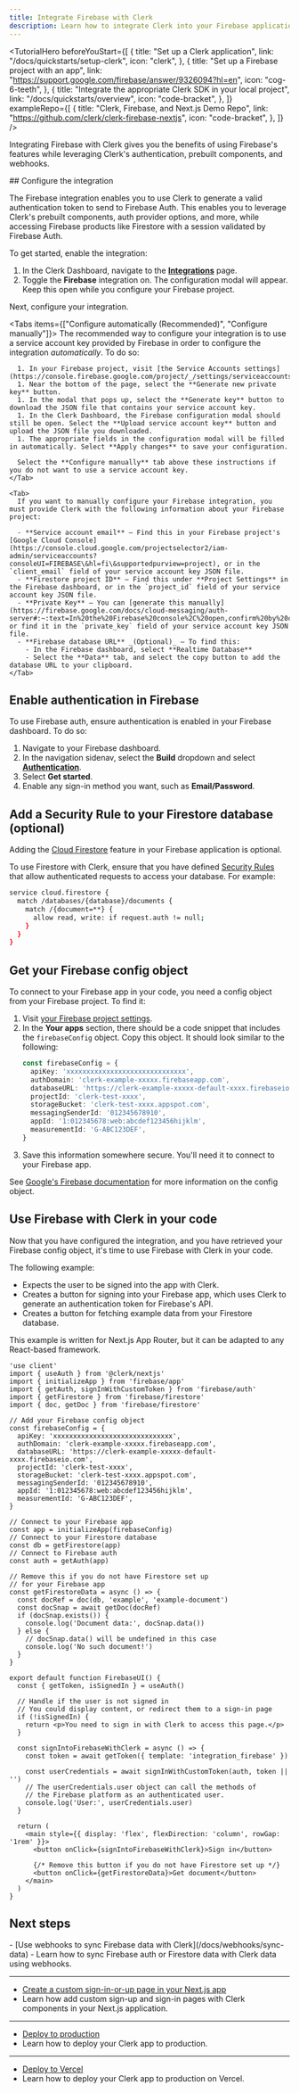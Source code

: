```yaml
---
title: Integrate Firebase with Clerk
description: Learn how to integrate Clerk into your Firebase application.
---
```


<TutorialHero
  beforeYouStart={[
    {
      title: "Set up a Clerk application",
      link: "/docs/quickstarts/setup-clerk",
      icon: "clerk",
    },
    {
      title: "Set up a Firebase project with an app",
      link: "https://support.google.com/firebase/answer/9326094?hl=en",
      icon: "cog-6-teeth",
    },
    {
      title: "Integrate the appropriate Clerk SDK in your local project",
      link: "/docs/quickstarts/overview",
      icon: "code-bracket",
    },
  ]}
  exampleRepo={[
    {
      title: "Clerk, Firebase, and Next.js Demo Repo",
      link: "https://github.com/clerk/clerk-firebase-nextjs",
      icon: "code-bracket",
    },
  ]}
/>

Integrating Firebase with Clerk gives you the benefits of using Firebase's features while leveraging Clerk's authentication, prebuilt components, and webhooks.

<Steps>
  ## Configure the integration

  The Firebase integration enables you to use Clerk to generate a valid authentication token to send to Firebase Auth. This enables you to leverage Clerk's prebuilt components, auth provider options, and more, while accessing Firebase products like Firestore with a session validated by Firebase Auth.

  To get started, enable the integration:

  1. In the Clerk Dashboard, navigate to the [**Integrations**](https://dashboard.clerk.com/last-active?path=integrations) page.
  1. Toggle the **Firebase** integration on. The configuration modal will appear. Keep this open while you configure your Firebase project.

  Next, configure your integration.

  <Tabs items={["Configure automatically (Recommended)", "Configure manually"]}>
    <Tab>
      The recommended way to configure your integration is to use a service account key provided by Firebase in order to configure the integration _automatically_. To do so:

      1. In your Firebase project, visit [the Service Accounts settings](https://console.firebase.google.com/project/_/settings/serviceaccounts/adminsdk).
      1. Near the bottom of the page, select the **Generate new private key** button.
      1. In the modal that pops up, select the **Generate key** button to download the JSON file that contains your service account key.
      1. In the Clerk Dashboard, the Firebase configuration modal should still be open. Select the **Upload service account key** button and upload the JSON file you downloaded.
      1. The appropriate fields in the configuration modal will be filled in automatically. Select **Apply changes** to save your configuration.

      Select the **Configure manually** tab above these instructions if you do not want to use a service account key.
    </Tab>

    <Tab>
      If you want to manually configure your Firebase integration, you must provide Clerk with the following information about your Firebase project:

      - **Service account email** – Find this in your Firebase project's [Google Cloud Console](https://console.cloud.google.com/projectselector2/iam-admin/serviceaccounts?consoleUI=FIREBASE\&hl=fi\&supportedpurview=project), or in the `client_email` field of your service account key JSON file.
      - **Firestore project ID** – Find this under **Project Settings** in the Firebase dashboard, or in the `project_id` field of your service account key JSON file.
      - **Private Key** – You can [generate this manually](https://firebase.google.com/docs/cloud-messaging/auth-server#:~:text=In%20the%20Firebase%20console%2C%20open,confirm%20by%20clicking%20Generate%20Key.), or find it in the `private_key` field of your service account key JSON file.
      - **Firebase database URL** _(Optional)_ – To find this:
        - In the Firebase dashboard, select **Realtime Database**
        - Select the **Data** tab, and select the copy button to add the database URL to your clipboard.
    </Tab>
  </Tabs>

  ## Enable authentication in Firebase

  To use Firebase auth, ensure authentication is enabled in your Firebase dashboard. To do so:

  1. Navigate to your Firebase dashboard.
  1. In the navigation sidenav, select the **Build** dropdown and select [**Authentication**](https://console.firebase.google.com/u/0/project/_/authentication).
  1. Select **Get started**.
  1. Enable any sign-in method you want, such as **Email/Password**.

  ## Add a Security Rule to your Firestore database (optional)

  Adding the [Cloud Firestore](https://firebase.google.com/docs/firestore/quickstart) feature in your Firebase application is optional.

  To use Firestore with Clerk, ensure that you have defined [Security Rules](https://firebase.google.com/docs/firestore/security/get-started) that allow authenticated requests to access your database. For example:

  ```bash
  service cloud.firestore {
    match /databases/{database}/documents {
      match /{document=**} {
        allow read, write: if request.auth != null;
      }
    }
  }
  ```

  ## Get your Firebase config object

  To connect to your Firebase app in your code, you need a config object from your Firebase project. To find it:

  1. Visit [your Firebase project settings](https://console.firebase.google.com/project/_/settings/general/).
  1. In the **Your apps** section, there should be a code snippet that includes the `firebaseConfig` object. Copy this object. It should look similar to the following:
     ```ts
     const firebaseConfig = {
       apiKey: 'xxxxxxxxxxxxxxxxxxxxxxxxxxxxxx',
       authDomain: 'clerk-example-xxxxx.firebaseapp.com',
       databaseURL: 'https://clerk-example-xxxxx-default-xxxx.firebaseio.com',
       projectId: 'clerk-test-xxxx',
       storageBucket: 'clerk-test-xxxx.appspot.com',
       messagingSenderId: '012345678910',
       appId: '1:012345678:web:abcdef123456hijklm',
       measurementId: 'G-ABC123DEF',
     }
     ```
  1. Save this information somewhere secure. You'll need it to connect to your Firebase app.

  See [Google's Firebase documentation](https://support.google.com/firebase/answer/7015592) for more information on the config object.

  ## Use Firebase with Clerk in your code

  Now that you have configured the integration, and you have retrieved your Firebase config object, it's time to use Firebase with Clerk in your code.

  The following example:

  - Expects the user to be signed into the app with Clerk.
  - Creates a button for signing into your Firebase app, which uses Clerk to generate an authentication token for Firebase's API.
  - Creates a button for fetching example data from your Firestore database.

  This example is written for Next.js App Router, but it can be adapted to any React-based framework.

  ```tsx {{ filename: 'app/firebase/page.tsx' }}
  'use client'
  import { useAuth } from '@clerk/nextjs'
  import { initializeApp } from 'firebase/app'
  import { getAuth, signInWithCustomToken } from 'firebase/auth'
  import { getFirestore } from 'firebase/firestore'
  import { doc, getDoc } from 'firebase/firestore'

  // Add your Firebase config object
  const firebaseConfig = {
    apiKey: 'xxxxxxxxxxxxxxxxxxxxxxxxxxxxxx',
    authDomain: 'clerk-example-xxxxx.firebaseapp.com',
    databaseURL: 'https://clerk-example-xxxxx-default-xxxx.firebaseio.com',
    projectId: 'clerk-test-xxxx',
    storageBucket: 'clerk-test-xxxx.appspot.com',
    messagingSenderId: '012345678910',
    appId: '1:012345678:web:abcdef123456hijklm',
    measurementId: 'G-ABC123DEF',
  }

  // Connect to your Firebase app
  const app = initializeApp(firebaseConfig)
  // Connect to your Firestore database
  const db = getFirestore(app)
  // Connect to Firebase auth
  const auth = getAuth(app)

  // Remove this if you do not have Firestore set up
  // for your Firebase app
  const getFirestoreData = async () => {
    const docRef = doc(db, 'example', 'example-document')
    const docSnap = await getDoc(docRef)
    if (docSnap.exists()) {
      console.log('Document data:', docSnap.data())
    } else {
      // docSnap.data() will be undefined in this case
      console.log('No such document!')
    }
  }

  export default function FirebaseUI() {
    const { getToken, isSignedIn } = useAuth()

    // Handle if the user is not signed in
    // You could display content, or redirect them to a sign-in page
    if (!isSignedIn) {
      return <p>You need to sign in with Clerk to access this page.</p>
    }

    const signIntoFirebaseWithClerk = async () => {
      const token = await getToken({ template: 'integration_firebase' })

      const userCredentials = await signInWithCustomToken(auth, token || '')
      // The userCredentials.user object can call the methods of
      // the Firebase platform as an authenticated user.
      console.log('User:', userCredentials.user)
    }

    return (
      <main style={{ display: 'flex', flexDirection: 'column', rowGap: '1rem' }}>
        <button onClick={signIntoFirebaseWithClerk}>Sign in</button>

        {/* Remove this button if you do not have Firestore set up */}
        <button onClick={getFirestoreData}>Get document</button>
      </main>
    )
  }
  ```
</Steps>

## Next steps

<Cards>
  - [Use webhooks to sync Firebase data with Clerk](/docs/webhooks/sync-data)
  - Learn how to sync Firebase auth or Firestore data with Clerk data using webhooks.

  ---

  - [Create  a custom sign-in-or-up page in your Next.js app](/docs/references/nextjs/custom-sign-in-or-up-page)
  - Learn how add custom sign-up and sign-in pages with Clerk components in your Next.js application.

  ---

  - [Deploy to production](/docs/deployments/overview)
  - Learn how to deploy your Clerk app to production.

  ---

  - [Deploy to Vercel](/docs/deployments/deploy-to-vercel)
  - Learn how to deploy your Clerk app to production on Vercel.
</Cards>
